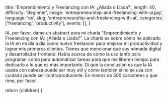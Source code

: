 
  title: 'Emprendimiento y Freelancing con IA: ¿Aliada o Liada?',
  length: 40,
  difficulty: 'Beginner',
  image: 'entrepreneurship-and-freelancing-with-ai.jpg',
  language: 'es',
  slug: 'entrepreneurship-and-freelancing-with-ai',
  categories: ['freelancing', 'productivity'],
  events: [],
}

IA, por favor, dame un abstract para mi charla "Emprendimiento y Freelancing con IA: ¿Aliada o Liada?". La charla es sobre cómo he aplicado la IA en mi día a día como nuevo freelancer para mejorar mi productividad y lograr mis primeros clientes. Tienes que mencionar que soy nómada digital y desarrollador frontend. Habla acerca de cómo la uso tanto para programar como para automatizar tareas para que me liberen tiempo para dedicarlo a lo que es más importante. Di que la conclusión es que la IA usada con cabeza puede ser muy util y cómo también si no se usa con cuidado puede ser contraproducente. En menos de 500 caracteres y que rime, por favor.

  return <Layout slug="entrepreneurship-and-freelancing-with-ai">{children}</Layout>
}

